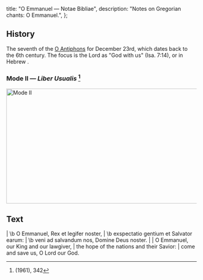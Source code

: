   title: "O Emmanuel — Notae Bibliae",
  description: "Notes on Gregorian chants: O Emmanuel.",
};

<Initial text="O Emmanuel" />

## History

The seventh of the [O Antiphons](/glossary/liturgical-terms#o-antiphons) for December 23rd, which dates back to the 6th century. The focus is the Lord as "God with us" (Isa. 7:14), or in Hebrew *<Definition lang="hebrew" anchor="immanuel" text="Immanuel" />*.

### Mode II — *Liber Usualis* [^1]

<Image
  src="/chants/o-emmanuel.svg"
  alt="Mode II"
  width="600"
  height="304"
/>

## Text

<Poetry>
|  \b O Emmanuel, Rex et legifer noster,
|  \b exspectatio gentium et Salvator earum:
|  \b veni ad salvandum nos, Domine Deus noster.
|
|  O Emmanuel, our King and our lawgiver,
|  the hope of the nations and their Savior:
|  come and save us, O Lord our God.
</Poetry>

[^1]: *<Definition lang="latin" anchor="liber-usualis" text="Liber Usualis" />* (1961), 342
